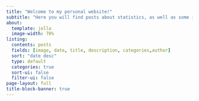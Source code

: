 ```yaml
---
title: "Welcome to my personal website!"
subtitle: "Here you will find posts about statistics, as well as some information about myself."
about:
  template: jolla
  image-width: 70%
listing:
  contents: posts
  fields: [image, date, title, description, categories,author]
  sort: "date desc"
  type: default
  categories: true
  sort-ui: false
  filter-ui: false
page-layout: full
title-block-banner: true
---
```


### 
